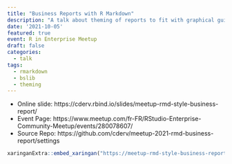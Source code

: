 ```yaml
---
title: "Business Reports with R Markdown"
description: "A talk about theming of reports to fit with graphical guidelines"
date: '2021-10-05'
featured: true
event: R in Enterprise Meetup
draft: false
categories:
  - talk
tags:
  - rmarkdown
  - bslib
  - theming
---
```


* Online slide: https://cderv.rbind.io/slides/meetup-rmd-style-business-report/
* Event Page: https://www.meetup.com/fr-FR/RStudio-Enterprise-Community-Meetup/events/280078607/
* Source Repo: https://github.com/cderv/meetup-2021-rmd-business-report/settings

```r
xaringanExtra::embed_xaringan("https://meetup-rmd-style-business-report.netlify.app")
```

